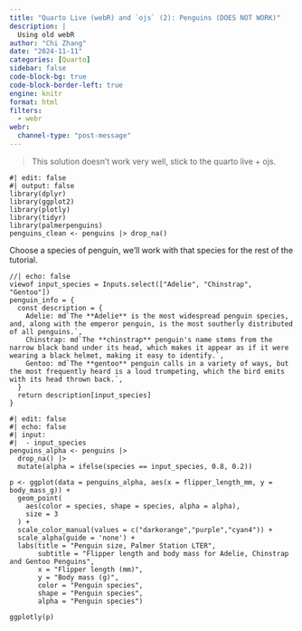 ```yaml
---
title: "Quarto Live (webR) and `ojs` (2): Penguins (DOES NOT WORK)"
description: |
  Using old webR
author: "Chi Zhang"
date: "2024-11-11"
categories: [Quarto]
sidebar: false
code-block-bg: true
code-block-border-left: true
engine: knitr
format: html
filters: 
  - webr
webr: 
  channel-type: "post-message"
---
```


> This solution doesn't work very well, stick to the quarto live + ojs.



```webr-r
#| edit: false
#| output: false
library(dplyr)
library(ggplot2)
library(plotly)
library(tidyr)
library(palmerpenguins)
penguins_clean <- penguins |> drop_na()
```

Choose a species of penguin, we'll work with that species for the rest of the tutorial.

```ojs
//| echo: false
viewof input_species = Inputs.select(["Adelie", "Chinstrap", "Gentoo"])
penguin_info = {
  const description = {
    Adelie: md`The **Adelie** is the most widespread penguin species, and, along with the emperor penguin, is the most southerly distributed of all penguins.`,
    Chinstrap: md`The **chinstrap** penguin's name stems from the narrow black band under its head, which makes it appear as if it were wearing a black helmet, making it easy to identify.`,
    Gentoo: md`The **gentoo** penguin calls in a variety of ways, but the most frequently heard is a loud trumpeting, which the bird emits with its head thrown back.`,
  }
  return description[input_species]
}
```

```webr-r
#| edit: false
#| echo: false
#| input:
#|  - input_species
penguins_alpha <- penguins |>
  drop_na() |>
  mutate(alpha = ifelse(species == input_species, 0.8, 0.2))

p <- ggplot(data = penguins_alpha, aes(x = flipper_length_mm, y = body_mass_g)) +
  geom_point(
    aes(color = species, shape = species, alpha = alpha),
    size = 3
  ) +
  scale_color_manual(values = c("darkorange","purple","cyan4")) +
  scale_alpha(guide = 'none') +
  labs(title = "Penguin size, Palmer Station LTER",
       subtitle = "Flipper length and body mass for Adelie, Chinstrap and Gentoo Penguins",
       x = "Flipper length (mm)",
       y = "Body mass (g)",
       color = "Penguin species",
       shape = "Penguin species",
       alpha = "Penguin species")

ggplotly(p)
```


